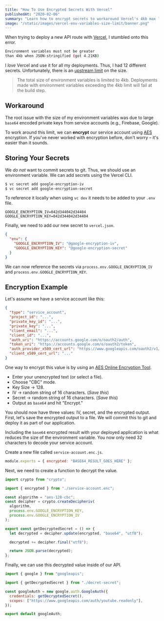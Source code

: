 ```yaml
---
title: "How To Use Encrypted Secrets With Vercel"
publishedAt: "2020-02-06"
summary: "Learn how to encrypt secrets to workaround Vercel's 4kb max limit for environment variables."
image: "/static/images/vercel-env-variables-size-limit/banner.png"
---
```


When trying to deploy a new API route with [Vercel](https://vercel.com), I stumbled onto this error.

```bash
Environment variables must not be greater
than 4kb when JSON-stringified (got 4.21KB)
```

I _love_ Vercel and use it for all my deployments. Thus, I had 12 different secrets. Unfortunately, there is an [upstream limit](https://zeit.co/docs/v2/platform/limits#environment-variables) on the size.

> The total size of environment variables is limited to 4kb. Deployments made with environment variables exceeding the 4kb limit will fail at the build step.

## Workaround

The root issue with the size of my environment variables was due to large `base64` encoded private keys from service accounts (e.g., Firebase, Google).

To work around this limit, we can **encrypt** our service account using [AES](https://en.wikipedia.org/wiki/Advanced_Encryption_Standard) encryption.
If you've never worked with encryption before, don't worry – it's easier than it sounds.

## Storing Your Secrets

We _do not_ want to commit secrets to git. Thus, we should use an environment variable.
We can add secrets using the Vercel CLI.

```bash
$ vc secret add google-encryption-iv
$ vc secret add google-encryption-secret
```

To reference it locally when using `vc dev` it needs to be added to your `.env` file.

```bash:.env
GOOGLE_ENCRYPTION_IV=042d344042d34404
GOOGLE_ENCRYPTION_KEY=042d344042d34404
```

Finally, we need to add our new secret to `vercel.json`.

```json:vercel.json
{
  "env": {
    "GOOGLE_ENCRYPTION_IV": "@google-encryption-iv",
    "GOOGLE_ENCRYPTION_KEY": "@google-encryption-secret"
  }
}
```

We can now reference the secrets via `process.env.GOOGLE_ENCRYPTION_IV` and `process.env.GOOGLE_ENCRYPTION_KEY`.

## Encryption Example

Let's assume we have a service account like this:

```json
{
  "type": "service_account",
  "project_id": "...",
  "private_key_id": "...",
  "private_key": "...",
  "client_email": "...",
  "client_id": "...",
  "auth_uri": "https://accounts.google.com/o/oauth2/auth",
  "token_uri": "https://accounts.google.com/o/oauth2/token",
  "auth_provider_x509_cert_url": "https://www.googleapis.com/oauth2/v1/certs",
  "client_x509_cert_url": "..."
}
```

One way to encrypt this value is by using an [AES Online Encryption Tool](https://www.devglan.com/online-tools/aes-encryption-decryption).

- Enter your unencrypted text (or select a file).
- Choose "CBC" mode.
- Key Size -> 128.
- IV -> random string of 16 characters. (_Save this_)
- Secret -> random string of 16 characters. (_Save this_)
- Output as `base64` and hit "Encrypt."

You should now have three values: IV, secret, and the encrypted output.
First, let's save the encrypted output to a file.
We will commit this to git and deploy it as part of our application.

Including the `base64` encrypted result with your deployed application is what reduces the size of the environment variable.
You now only need 32 characters to decode your service account.

Create a new file called `service-account.enc.js`.

```js
module.exports = { encrypted: "BASE64_RESULT_GOES_HERE" };
```

Next, we need to create a function to decrypt the value.

```js
import crypto from "crypto";

import { encrypted } from "./service-account.enc";

const algorithm = "aes-128-cbc";
const decipher = crypto.createDecipheriv(
  algorithm,
  process.env.GOOGLE_ENCRYPTION_KEY,
  process.env.GOOGLE_ENCRYPTION_IV
);

export const getDecryptedSecret = () => {
  let decrypted = decipher.update(encrypted, "base64", "utf8");

  decrypted += decipher.final("utf8");

  return JSON.parse(decrypted);
};
```

Finally, we can use this decrypted value inside of our API.

```js
import { google } from "googleapis";

import { getDecryptedSecret } from "./decret-secret";

const googleAuth = new google.auth.GoogleAuth({
  credentials: getDecryptedSecret(),
  scopes: ["https://www.googleapis.com/auth/youtube.readonly"],
});

export default googleAuth;
```
